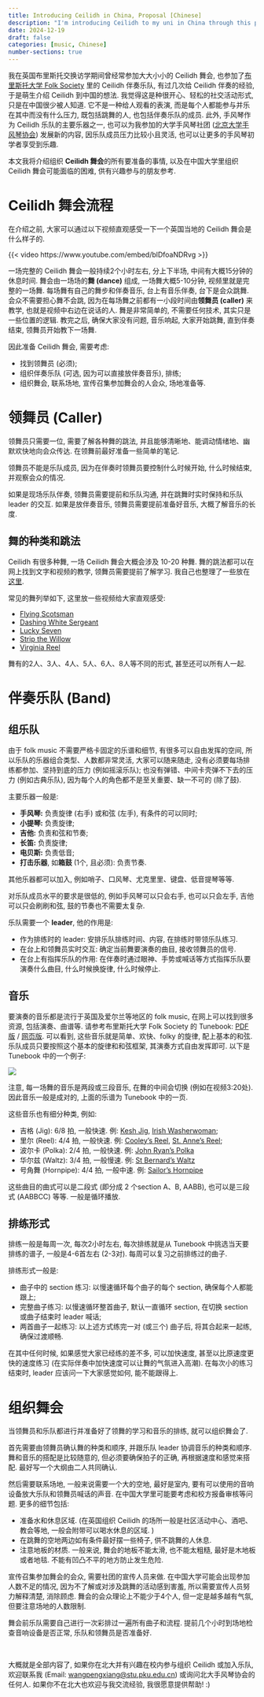 ```yaml
---
title: Introducing Ceilidh in China, Proposal [Chinese]
description: "I'm introducing Ceilidh to my uni in China through this post in Chinese, after coming back from UK where I enjoyed taking part in Ceilidh events and performed in a Ceilidh band."
date: 2024-12-19
draft: false
categories: [music, Chinese]
number-sections: true
---
```


我在英国布里斯托交换访学期间曾经常参加大大小小的 Ceilidh 舞会, 也参加了[布里斯托大学 Folk Society](https://bristolfolksoc.com) 里的 Ceilidh 伴奏乐队, 有过几次给 Ceilidh 伴奏的经验, 于是萌生介绍 Ceilidh 到中国的想法. 我觉得这是种很开心、轻松的社交活动形式, 只是在中国很少被人知道. 它不是一种给人观看的表演, 而是每个人都能参与并乐在其中而没有什么压力, 既包括跳舞的人, 也包括伴奏乐队的成员. 此外, 手风琴作为 Ceilidh 乐队的主要乐器之一, 也可以为我参加的大学手风琴社团 ([北京大学手风琴协会](https://space.bilibili.com/627462688/)) 发展新的内容, 因乐队成员压力比较小且灵活, 也可以让更多的手风琴初学者享受到乐趣. 

本文我将介绍组织 **Ceilidh 舞会**的所有要准备的事情, 以及在中国大学里组织 Ceilidh 舞会可能面临的困难, 供有兴趣参与的朋友参考. 

# Ceilidh 舞会流程

在介绍之前, 大家可以通过以下视频直观感受一下一个英国当地的 Ceilidh 舞会是什么样子的.

{{< video https://www.youtube.com/embed/blDfoaNDRvg >}}

一场完整的 Ceilidh 舞会一般持续2个小时左右, 分上下半场, 中间有大概15分钟的休息时间. 舞会由一场场的**舞 (dance)** 组成, 一场舞大概5-10分钟, 视频里就是完整的一场舞. 每场舞有自己的舞步和伴奏音乐, 台上有音乐伴奏, 台下是会众跳舞. 会众不需要担心舞不会跳, 因为在每场舞之前都有一小段时间由**领舞员 (caller)** 来教学, 也就是视频中右边在说话的人. 舞是非常简单的, 不需要任何技术, 其实只是一些位置的逻辑. 教完之后, 确保大家没有问题, 音乐响起, 大家开始跳舞, 直到伴奏结束, 领舞员开始教下一场舞. 

因此准备 Ceilidh 舞会, 需要考虑: 

- 找到领舞员 (必须);
- 组织伴奏乐队 (可选, 因为可以直接放伴奏音乐), 排练; 
- 组织舞会, 联系场地, 宣传召集参加舞会的人会众, 场地准备等.

# 领舞员 (Caller)

领舞员只需要一位, 需要了解各种舞的跳法, 并且能够清晰地、能调动情绪地、幽默欢快地向会众传达. 在领舞前最好准备一些简单的笔记. 

领舞员不能是乐队成员, 因为在伴奏时领舞员要控制什么时候开始, 什么时候结束, 并观察会众的情况. 

如果是现场乐队伴奏, 领舞员需要提前和乐队沟通, 并在跳舞时实时保持和乐队 leader 的交互. 如果是放伴奏音乐, 领舞员需要提前准备好音乐, 大概了解音乐的长度. 

## 舞的种类和跳法

Ceilidh 有很多种舞, 一场 Ceilidh 舞会大概会涉及 10-20 种舞. 舞的跳法都可以在网上找到文字和视频的教学, 领舞员需要提前了解学习. 我自己也整理了一些放在[这里](Ceilidh-dances-calling.qmd). 

常见的舞列举如下, 这里放一些视频给大家直观感受: 

- [Flying Scotsman](https://www.youtube.com/watch?v=jyVX0F95M5w)
- [Dashing White Sergeant](https://www.youtube.com/watch?v=1IS2fT0o_vs)
- [Lucky Seven](https://www.youtube.com/watch?v=E7VHA_prLok)
- [Strip the Willow](https://www.youtube.com/watch?v=B2C3UnanPQ0)
- [Virginia Reel](https://www.youtube.com/watch?v=gnLEnf-6S_U)

舞有的2人、3人、4人、5人、6人、8人等不同的形式, 甚至还可以所有人一起. 




# 伴奏乐队 (Band)

## 组乐队

由于 folk music 不需要严格卡固定的乐谱和细节, 有很多可以自由发挥的空间, 所以乐队的乐器组合类型、人数都非常灵活, 大家可以随来随走, 没有必须要每场排练都参加、坚持到底的压力 (例如摇滚乐队); 也没有弹错、中间卡壳弹不下去的压力 (例如古典乐队), 因为每个人的角色都不是至关重要、缺一不可的 (除了鼓). 

主要乐器一般是:

- **手风琴:** 负责旋律 (右手) 或和弦 (左手), 有条件的可以同时;
- **小提琴:** 负责旋律;
- **吉他:** 负责和弦和节奏;
- **长笛:** 负责旋律;
- **电贝斯:** 负责低音; 
- **打击乐器**, 如**箱鼓** (1个, 且必须): 负责节奏.

其他乐器都可以加入, 例如哨子、口风琴、尤克里里、键盘、低音提琴等等.

对乐队成员水平的要求是很低的, 例如手风琴可以只会右手, 也可以只会左手, 吉他可以只会刷刷和弦, 鼓的节奏也不需要太复杂. 

乐队需要一个 **leader**, 他的作用是:

- 作为排练时的 leader: 安排乐队排练时间、内容, 在排练时带领乐队练习. 
- 在台上和领舞员实时交互: 确定当前舞要演奏的曲目, 接收领舞员的信号.
- 在台上有指挥乐队的作用: 在伴奏时通过眼神、手势或喊话等方式指挥乐队要演奏什么曲目, 什么时候换旋律, 什么时候停止.



## 音乐

要演奏的音乐都是流行于英国及爱尔兰等地区的 folk music, 在网上可以找到很多资源, 包括演奏、曲谱等. 请参考布里斯托大学 Folk Society 的 Tunebook:  [PDF 版](https://bristolfolksoc.com/wp-content/uploads/2021/08/BUFS-Band-Tunebook-2020-21-v2.pdf) / [网页版](https://bristolfolksoc.github.io/tunes.html). 可以看到, 这些音乐就是简单、欢快、folky 的旋律, 配上基本的和弦. 乐队成员只要按照这个基本的旋律和和弦框架, 其演奏方式自由发挥即可. 以下是 Tunebook 中的一个例子:

![](assets/Ceilidh-tunes-example.png)


注意, 每一场舞的音乐是两段或三段音乐, 在舞的中间会切换 (例如在视频3:20处). 因此音乐一般是成对的, 上面的乐谱为 Tunebook 中的一页.

这些音乐也有细分种类, 例如:

- 吉格 (Jig): 6/8 拍, 一般快速. 例: [Kesh Jig](https://www.youtube.com/watch?v=aV90v6pyK18), [Irish Washerwoman](https://www.youtube.com/watch?v=KuMDjNQrdjY);
- 里尔 (Reel): 4/4 拍, 一般快速. 例: [Cooley's Reel](https://www.youtube.com/watch?v=ROJw69fWCXw), [St. Anne's Reel](https://www.youtube.com/watch?v=RbQv0-ZxA3E);
- 波尔卡 (Polka): 2/4 拍, 一般快速. 例: [John Ryan's Polka](https://www.youtube.com/watch?v=FiCm5ewRgI4)
- 华尔兹 (Waltz): 3/4 拍, 一般慢速. 例: [St Bernard's Waltz](https://www.youtube.com/watch?v=AaFfACr9pio)
- 号角舞 (Hornpipe): 4/4 拍, 一般中速. 例: [Sailor's Hornpipe](https://www.youtube.com/watch?v=seaR6OoEgAI)

这些曲目的曲式可以是二段式 (即分成 2 个section A、B, AABB), 也可以是三段式 (AABBCC) 等等. 一般是循环播放.


## 排练形式

排练一般是每周一次, 每次2小时左右, 每次排练就是从 Tunebook 中挑选当天要排练的谱子, 一般是4-6首左右 (2-3对). 每周可以复习之前排练过的曲子. 

排练形式一般是:

- 曲子中的 section 练习: 以慢速循环每个曲子的每个 section, 确保每个人都能跟上;
- 完整曲子练习: 以慢速循环整首曲子, 默认一直循环 section, 在切换 section 或曲子结束时 leader 喊话; 
- 两首曲子一起练习: 以上述方式练完一对 (或三个) 曲子后, 将其合起来一起练, 确保过渡顺畅.

在其中任何时候, 如果感觉大家已经练的差不多, 可以加快速度, 甚至以比原速度更快的速度练习 (在实际伴奏中加快速度可以让舞的气氛进入高潮). 在每次小的练习结束时, leader 应该问一下大家感觉如何, 能不能跟得上. 


# 组织舞会

当领舞员和乐队都进行并准备好了领舞的学习和音乐的排练, 就可以组织舞会了.

首先需要由领舞员确认舞的种类和顺序, 并跟乐队 leader 协调音乐的种类和顺序. 舞和音乐的搭配是比较随意的, 但必须要确保拍子的正确, 再根据速度和感觉来搭配. 最好写一个大纲由二人共同确认.

然后需要联系场地, 一般来说需要一个大的空地, 最好是室内, 要有可以使用的音响设备放大乐队和领舞员喊话的声音. 在中国大学里可能要考虑和校方报备审核等问题. 更多的细节包括:

- 准备水和休息区域. (在英国组织 Ceilidh 的场所一般是社区活动中心、酒吧、教会等地, 一般会附带可以喝水休息的区域. )
- 在跳舞的空地两边如有条件最好摆一些椅子, 供不跳舞的人休息.
- 注意地板的材质. 一般来说, 舞会的地板不能太滑, 也不能太粗糙, 最好是木地板或者地毯. 不能有凹凸不平的地方防止发生危险. 

宣传召集参加舞会的会众, 需要社团的宣传人员来做. 在中国大学可能会出现参加人数不足的情况, 因为不了解或对涉及跳舞的活动感到害羞, 所以需要宣传人员努力解释清楚, 消除顾虑. 舞会的会众理论上不能少于4个人, 但一定是越多越有气氛, 但要注意场地的人数限制. 

舞会前乐队需要自己进行一次彩排过一遍所有曲子和流程. 提前几个小时到场地检查音响设备是否正常, 乐队和领舞员是否准备好. 


<br>

大概就是全部内容了, 如果你在北大并有兴趣在校内参与组织 Ceilidh 或加入乐队, 欢迎联系我 (Email: <wangpengxiang@stu.pku.edu.cn>) 或询问北大手风琴协会的任何人. 如果你不在北大也欢迎与我交流经验, 我很愿意提供帮助! :)